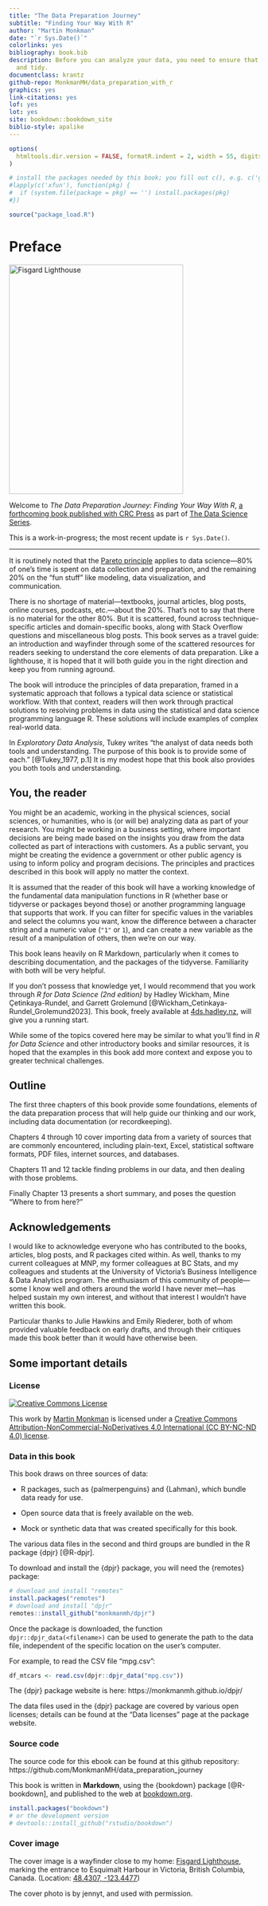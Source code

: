 ```yaml
--- 
title: "The Data Preparation Journey"
subtitle: "Finding Your Way With R"
author: "Martin Monkman"
date: "`r Sys.Date()`"
colorlinks: yes
bibliography: book.bib
description: Before you can analyze your data, you need to ensure that it is clean
  and tidy.
documentclass: krantz
github-repo: MonkmanMH/data_preparation_with_r
graphics: yes
link-citations: yes
lof: yes
lot: yes
site: bookdown::bookdown_site
biblio-style: apalike
---
```


```r
options(
  htmltools.dir.version = FALSE, formatR.indent = 2, width = 55, digits = 4
)

# install the packages needed by this book; you fill out c(), e.g. c('ggplot2', 'dplyr')
#lapply(c('xfun'), function(pkg) {
#  if (system.file(package = pkg) == '') install.packages(pkg)
#})

source("package_load.R")
```


# Preface  {-}


<img src="img\\shutterstock_351132254.jpg" width="350" height="460" alt="Fisgard Lighthouse" />

Welcome to _The Data Preparation Journey: Finding Your Way With R_, [a forthcoming book published with CRC Press](https://www.routledge.com/The-Data-Preparation-Journey-Finding-Your-Way-with-R/Monkman/p/book/9781032189758) as part of [The Data Science Series](https://www.routledge.com/Chapman--HallCRC-Data-Science-Series/book-series/CHDSS).

This is a work-in-progress; the most recent update is `r Sys.Date()`.


---


It is routinely noted that the [Pareto principle](https://en.wikipedia.org/wiki/Pareto_principle) applies to data science—80% of one's time is spent on data collection and preparation, and the remaining 20% on the "fun stuff" like modeling, data visualization, and communication.

There is no shortage of material—textbooks, journal articles, blog posts, online courses, podcasts, etc.—about the 20%. That's not to say that there is no material for the other 80%. But it is scattered, found across technique-specific articles and domain-specific books, along with Stack Overflow questions and miscellaneous blog posts. This book serves as a travel guide: an introduction and wayfinder through some of the scattered resources for readers seeking to understand the core elements of data preparation. Like a lighthouse, it is hoped that it will both guide you in the right direction and keep you from running aground.

The book will introduce the principles of data preparation, framed in a systematic approach that follows a typical data science or statistical workflow. With that context, readers will then work through practical solutions to resolving problems in data using the statistical and data science programming language R. These solutions will include examples of complex real-world data.

In _Exploratory Data Analysis_, Tukey writes "the analyst of data needs both tools and understanding. The purpose of this book is to provide some of each." [@Tukey_1977, p.1] It is my modest hope that this book also provides you both tools and understanding.



## You, the reader {-}

You might be an academic, working in the physical sciences, social sciences, or humanities, who is (or will be) analyzing data as part of your research. You might be working in a business setting, where important decisions are being made based on the insights you draw from the data collected as part of interactions with customers. As a public servant, you might be creating the evidence a government or other public agency is using to inform policy and program decisions. The principles and practices described in this book will apply no matter the context.

It is assumed that the reader of this book will have a working knowledge of the fundamental data manipulation functions in R (whether base or tidyverse or packages beyond those) or another programming language that supports that work. If you can filter for specific values in the variables and select the columns you want, know the difference between a character string and a numeric value (`"1"` or `1`), and can create a new variable as the result of a manipulation of others, then we're on our way. 

This book leans heavily on R Markdown, particularly when it comes to describing documentation, and the packages of the tidyverse. Familiarity with both will be very helpful.

If you don't possess that knowledge yet, I would recommend that you work through _R for Data Science (2nd edition)_ by Hadley Wickham, Mine Çetinkaya-Rundel, and Garrett Grolemund [@Wickham_Cetinkaya-Rundel_Grolemund2023]. This book, freely available at [4ds.hadley.nz](https://r4ds.hadley.nz/), will give you a running start.

While some of the topics covered here may be similar to what you'll find in _R for Data Science_ and other introductory books and similar resources, it is hoped that the examples in this book add more context and expose you to greater technical challenges.

## Outline {-}

The first three chapters of this book provide some foundations, elements of the data preparation process that will help guide our thinking and our work, including data documentation (or recordkeeping).

Chapters 4 through 10 cover importing data from a variety of sources that are commonly encountered, including plain-text, Excel, statistical software formats, PDF files, internet sources, and databases.

Chapters 11 and 12 tackle finding problems in our data, and then dealing with those problems.

Finally Chapter 13 presents a short summary, and poses the question "Where to from here?"


## Acknowledgements {-}

I would like to acknowledge everyone who has contributed to the books, articles, blog posts, and R packages cited within. As well, thanks to my current colleagues at MNP, my former colleagues at BC Stats, and my colleagues and students at the University of Victoria's Business Intelligence & Data Analytics program. The enthusiasm of this community of people—some I know well and others around the world I have never met—has helped sustain my own interest, and without that interest I wouldn't have written this book.

Particular thanks to Julie Hawkins and Emily Riederer, both of whom provided valuable feedback on early drafts, and through their critiques made this book better than it would have otherwise been. 


## Some important details {-}

### License {-}

<a rel="license" href="http://creativecommons.org/licenses/by-nc-nd/4.0/"><img src="https://i.creativecommons.org/l/by-nc-nd/2.0/88x31.png" alt="Creative Commons License" style="border-width:0"/></a><br/>  

This work by [Martin Monkman](https://github.com/MonkmanMH) is licensed under a  [Creative Commons Attribution-NonCommercial-NoDerivatives 4.0 International (CC BY-NC-ND 4.0) license](https://creativecommons.org/licenses/by-nc-nd/4.0/).



### Data in this book {-}

This book draws on three sources of data: 

* R packages, such as {palmerpenguins} and {Lahman}, which bundle data ready for use.

* Open source data that is freely available on the web.

* Mock or synthetic data that was created specifically for this book.

The various data files in the second and third groups are bundled in the R package {dpjr} [@R-dpjr].

To download and install the {dpjr} package, you will need the {remotes} package:

```r
# download and install "remotes"
install.packages("remotes")
# download and install "dpjr"
remotes::install_github("monkmanmh/dpjr")
```

Once the package is downloaded, the function `dpjr::dpjr_data(<filename>)` can be used to generate the path to the data file, independent of the specific location on the user's computer.

For example, to read the CSV file “mpg.csv”:

```r
df_mtcars <- read.csv(dpjr::dpjr_data("mpg.csv"))
```

The {dpjr} package website is here: https://monkmanmh.github.io/dpjr/

The data files used in the {dpjr} package are covered by various open licenses; details can be found at the "Data licenses" page at the package website.



### Source code {-}

The source code for this ebook can be found at this github repository: https://github.com/MonkmanMH/data_preparation_journey 

This book is written in **Markdown**, using the {bookdown} package [@R-bookdown], and published to the web at [bookdown.org](https://bookdown.org/).


```r
install.packages("bookdown")
# or the development version
# devtools::install_github("rstudio/bookdown")
```


### Cover image {-}

The cover image is a wayfinder close to my home: <a href="https://www.pc.gc.ca/en/lhn-nhs/bc/fortroddhill" target="_blank">Fisgard Lighthouse</a>, marking the entrance to Esquimalt Harbour in Victoria, British Columbia, Canada. (Location: <a href="https://www.openstreetmap.org/#map=16/48.4307/-123.4477" target="_blank">48.4307, -123.4477</a>)


The cover photo is by jennyt, and used with permission.



<!-- 
This file by Martin Monkman is licensed under a Creative Commons Attribution 4.0 International License. 
-->
